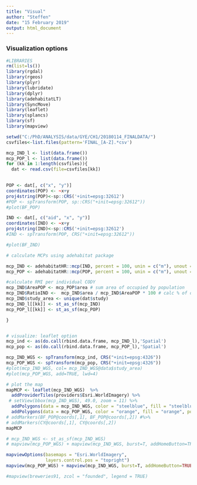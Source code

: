 ---
title: "Visual"
author: "Steffen"
date: "15 February 2019"
output: html_document
---
### Visualization options
```{r, echo=FALSE, cache=FALSE, message=FALSE, warning=FALSE}
#LIBRARIES
rm(list=ls())
library(rgdal)
library(rgeos)
library(plyr)
library(lubridate)
library(dplyr)
library(adehabitatLT)
library(SyncMove)
library(leaflet)
library(splancs)
library(sf)
library(mapview)

setwd("C:/PhD/ANALYSIS/data/GYE/CH1/20180114_FINALDATA/")
csvfiles<-list.files(pattern='FINAL_[A-Z].*csv')

mcp_IND_l <- list(data.frame())
mcp_POP_l <- list(data.frame())
for (kk in 1:length(csvfiles)){
  dat <- read.csv(file=csvfiles[kk])
 

POP <- dat[, c("x", "y")]
coordinates(POP) <- ~x+y
proj4string(POP)<-sp::CRS('+init=epsg:32612')
#POP <- spTransform(POP, sp::CRS("+init=epsg:32612"))
#plot(BF_POP)

IND <- dat[, c("aid", "x", "y")]
coordinates(IND) <- ~x+y
proj4string(IND)<-sp::CRS('+init=epsg:32612')
#IND <- spTransform(POP, CRS("+init=epsg:32612"))

#plot(BF_IND)

# calculate MCPs using adehabitat package

mcp_IND <- adehabitatHR::mcp(IND, percent = 100, unin = c("m"), unout = c("km2"))
mcp_POP <- adehabitatHR::mcp(POP, percent = 100, unin = c("m"), unout = c("km2"))

#calculate RMI per individual CODY
mcp_IND$AreaPOP <- mcp_POP$area # sum area of occupied by population
mcp_IND$RatioIND <-  mcp_IND$area / mcp_IND$AreaPOP * 100 # calc % of occupancy by individuals of population range
mcp_IND$study_area <- unique(dat$study)
mcp_IND_l[[kk]] <- st_as_sf(mcp_IND)
mcp_POP_l[[kk]] <- st_as_sf(mcp_POP)

}


# visualize: leaflet option
mcp_ind <- as(do.call(rbind.data.frame, mcp_IND_l),'Spatial')
mcp_pop <- as(do.call(rbind.data.frame, mcp_POP_l),'Spatial')

mcp_IND_WGS <- spTransform(mcp_ind, CRS("+init=epsg:4326"))
mcp_POP_WGS <- spTransform(mcp_pop, CRS("+init=epsg:4326"))
#plot(mcp_IND_WGS, col= mcp_IND_WGS@data$study_area)
#plot(mcp_POP_WGS, add=TRUE, lwd=4)

# plot the map
mapMCP <- leaflet(mcp_IND_WGS)  %>%
  addProviderTiles(providers$Esri.WorldImagery) %>%
 # setView(bbox(mcp_IND_WGS), 49.0, zoom = 11) %>%
  addPolygons(data = mcp_IND_WGS, color = "steelblue", fill = "steelblue", popup="MCP_IND") %>%
  addPolygons(data = mcp_POP_WGS, color = "orange", fill = "orange", popup="MCP_POP")# %>%
# addMarkers(BF_POP@coords[,1], BF_POP@coords[,2]) #%>% 
# addMarkers(CY@coords[,1], CY@coords[,2])
mapMCP

# mcp_IND_WGS <- st_as_sf(mcp_IND_WGS)
# mapview(mcp_POP_WGS) + mapview(mcp_IND_WGS, burst=T, addHomeButton=TRUE)

mapviewOptions(basemaps = "Esri.WorldImagery",
               layers.control.pos = "topright")
mapview(mcp_POP_WGS) + mapview(mcp_IND_WGS, burst=T, addHomeButton=TRUE, legend=FALSE)

#mapview(breweries91, zcol = "founded", legend = TRUE)


```